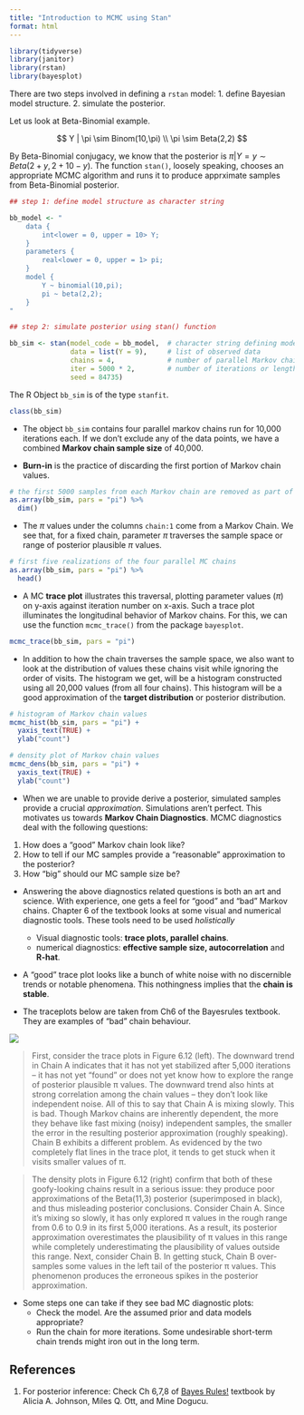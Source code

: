 ```yaml
---
title: "Introduction to MCMC using Stan"
format: html
---
```


```r
library(tidyverse)
library(janitor)
library(rstan)
library(bayesplot)
```

There are two steps involved in defining a `rstan` model:
1. define Bayesian model structure.
2. simulate the posterior.

Let us look at Beta-Binomial example.

$$
Y | \pi \sim Binom(10,\pi) \\
\pi \sim Beta(2,2)
$$

By Beta-Binomial conjugacy, we know that the posterior is $\pi | Y=y \sim Beta(2 + y, 2+10-y)$. The function `stan()`, loosely speaking, chooses an appropriate MCMC algorithm and runs it to produce apprximate samples from Beta-Binomial posterior.

```r
## step 1: define model structure as character string

bb_model <- "
    data {
        int<lower = 0, upper = 10> Y;
    }
    parameters {
        real<lower = 0, upper = 1> pi;
    }
    model {
        Y ~ binomial(10,pi);
        pi ~ beta(2,2);
    }
"

## step 2: simulate posterior using stan() function

bb_sim <- stan(model_code = bb_model,  # character string defining model
               data = list(Y = 9),     # list of observed data
               chains = 4,             # number of parallel Markov chains to run
               iter = 5000 * 2,        # number of iterations or length of each Markov chain   # nolint
               seed = 84735)
```

The R Object `bb_sim` is of the type `stanfit`.
```r
class(bb_sim)
```

* The object `bb_sim` contains four parallel markov chains run for 10,000 iterations each. If we don't exclude any of the data points, we have a combined **Markov chain sample size** of 40,000. 

* **Burn-in** is the practice of discarding the first portion of Markov chain values. 

```r
# the first 5000 samples from each Markov chain are removed as part of burn-in
as.array(bb_sim, pars = "pi") %>%
  dim()
```

* The $\pi$ values under the columns `chain:1` come from a Markov Chain. We see that, for a fixed chain, parameter $\pi$ traverses the sample space or range of posterior plausible $\pi$ values.
```r
# first five realizations of the four parallel MC chains
as.array(bb_sim, pars = "pi") %>%
  head()
```

* A MC **trace plot** illustrates this traversal, plotting parameter values ($\pi$) on y-axis against iteration number on x-axis. Such a trace plot illuminates the longitudinal behavior of Markov chains. For this, we can use the function `mcmc_trace()` from the package `bayesplot`. 

```r
mcmc_trace(bb_sim, pars = "pi")
```

* In addition to how the chain traverses the sample space, we also want to look at the distribution of values these chains visit while ignoring the order of visits. The histogram we get, will be a histogram constructed using all 20,000 values (from all four chains). This histogram will be a good approximation of the **target distribution** or posterior distribution.

```r
# histogram of Markov chain values
mcmc_hist(bb_sim, pars = "pi") +
  yaxis_text(TRUE) +
  ylab("count")
```


```r
# density plot of Markov chain values
mcmc_dens(bb_sim, pars = "pi") +
  yaxis_text(TRUE) +
  ylab("count")
```

* When we are unable to provide derive a posterior, simulated samples provide a crucial _approximation_. Simulations aren't perfect. This motivates us towards **Markov Chain Diagnostics**.   MCMC diagnostics deal with the following questions:
1. How does a "good" Markov chain look like?
2. How to tell if our MC samples provide a "reasonable" approximation to the posterior?
3. How "big" should our MC sample size be?

* Answering the above diagnostics related questions is both an art and science. With experience, one gets a feel for "good" and "bad" Markov chains. Chapter 6 of the textbook looks at some visual and numerical diagnostic tools. These tools need to be used _holistically_
    * Visual diagnostic tools: **trace plots, parallel chains**.
    * numerical diagnostics: **effective sample size, autocorrelation** and **R-hat**.
* A "good" trace plot looks like a bunch of white noise with no discernible trends or notable phenomena. This nothingness implies that the **chain is stable**. 

* The traceplots below are taken from Ch6 of the Bayesrules textbook. They are examples of "bad" chain behaviour.

![](./images/trace.png)

> First, consider the trace plots in Figure 6.12 (left). The downward trend in Chain A indicates that it has not yet stabilized after 5,000 iterations – it has not yet “found” or does not yet know how to explore the range of posterior plausible π values. The downward trend also hints at strong correlation among the chain values – they don’t look like independent noise. All of this to say that Chain A is mixing slowly. This is bad. Though Markov chains are inherently dependent, the more they behave like fast mixing (noisy) independent samples, the smaller the error in the resulting posterior approximation (roughly speaking). Chain B exhibits a different problem. As evidenced by the two completely flat lines in the trace plot, it tends to get stuck when it visits smaller values of π.

> The density plots in Figure 6.12 (right) confirm that both of these goofy-looking chains result in a serious issue: they produce poor approximations of the Beta(11,3) posterior (superimposed in black), and thus misleading posterior conclusions. Consider Chain A. Since it’s mixing so slowly, it has only explored π values in the rough range from 0.6 to 0.9 in its first 5,000 iterations. As a result, its posterior approximation overestimates the plausibility of π values in this range while completely underestimating the plausibility of values outside this range. Next, consider Chain B. In getting stuck, Chain B over-samples some values in the left tail of the posterior π values. This phenomenon produces the erroneous spikes in the posterior approximation.

* Some steps one can take if they see bad MC diagnostic plots:
  * Check the model. Are the assumed prior and data models appropriate?
  * Run the chain for more iterations. Some undesirable short-term chain trends might iron out in the long term.

















## References
1. For posterior inference: Check Ch 6,7,8 of [Bayes Rules!](https://www.bayesrulesbook.com/) textbook by Alicia A. Johnson, Miles Q. Ott, and Mine Dogucu.






















